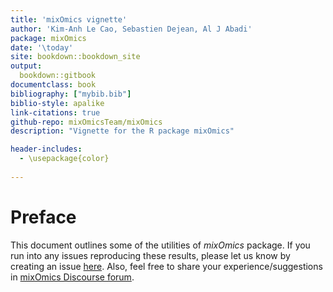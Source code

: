 ```yaml
--- 
title: 'mixOmics vignette'
author: 'Kim-Anh Le Cao, Sebastien Dejean, Al J Abadi'
package: mixOmics
date: '\today'
site: bookdown::bookdown_site
output: 
  bookdown::gitbook
documentclass: book
bibliography: ["mybib.bib"]
biblio-style: apalike
link-citations: true
github-repo: mixOmicsTeam/mixOmics
description: "Vignette for the R package mixOmics"

header-includes:
  - \usepackage{color}
  
---
```


# Preface {-}

This document outlines some of the utilities of _mixOmics_ package. If you run into any issues reproducing these results, please let us know by creating an issue [here](https://github.com/mixOmicsTeam/Bookdown/issues). Also, feel free to share your experience/suggestions in [mixOmics Discourse forum](https://mixomics-users.discourse.group/).
